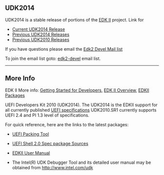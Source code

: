 {{UDK2014}}

== UDK2014 ==
UDK2014 is a stable release of portions of the [http://www.tianocore.org/edk2/ EDK II] project.  Link for 

* [http://www.tianocore.org/udk2014/index.html Current UDK2014 Release]
* [http://www.tianocore.org/udk2014/Archive/ Previous UDK2014 Releases]
* [[Previous UDK2010 Releases]]

If you have questions please email the <a href="mailto:edk2-devel-bounces@lists.01.org?subject=UDK2014%20Question">Edk2 Devel Mail list</a>

To join the email list goto: [https://github.com/tianocore/tianocore.github.io/wiki/Edk2-devel edk2-devel]  email list.

----

== More Info ==

EDK II More info: 
[[Getting Started with EDK II|Getting Started for Developers]],
[[EDK II Overview]], [[EDKII Packages]]

UEFI Developers Kit 2010 (UDK2014).  The UDK2014 is the EDKII support for all currently published [http://www.uefi.org  UEFI specifications] UDK2010.SR1 currently supports UEFI 2.4 and PI 1.3 level of specifications.

For quick reference, here are the links to the latest packages:


*[http://sourceforge.net/projects/edk2/files/EDK%20II%20Releases/UEFI_Packing_Tool/Intel_UEFI_Packing_Tool.zip/download UEFI Packing Tool]

*[http://sourceforge.net/projects/edk2/files/EDK%20II%20Releases/EDK%20II%20Shell/EDKII_UEFI_Shell_2.0_ShellPkg_Rel_1.0.zip/download UEFI Shell 2.0 Spec package Sources]

*[http://sourceforge.net/projects/edk2/files/UDK2010%20Releases/UDK2010.UP2/EDKII_UserManual_0_7.pdf/download EDKII User Manual]

*The Intel(R) UDK Debugger Tool and its detailed user manual may be obtained from http://www.intel.com/udk